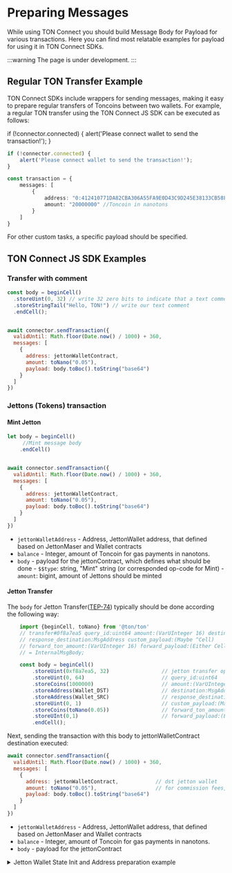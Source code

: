 # Preparing Messages

While using TON Connect you should build Message Body for Payload for various transactions. Here you can find most relatable examples for payload for using it in TON Connect SDKs.

:::warning
The page is under development.
:::


## Regular TON Transfer Example
TON Connect SDKs include wrappers for sending messages, making it easy to prepare regular transfers of Toncoins between two wallets. For example, a regular TON transfer using the TON Connect JS SDK can be executed as follows:

if (!connector.connected) {
    alert('Please connect wallet to send the transaction!');
}

```ts
if (!connector.connected) {
    alert('Please connect wallet to send the transaction!');
}

const transaction = {
    messages: [
        {
            address: "0:412410771DA82CBA306A55FA9E0D43C9D245E38133CB58F1457DFB8D5CD8892F", // destination address
            amount: "20000000" //Toncoin in nanotons
        }
    ]
}
```

For other custom tasks, a specific payload should be specified.


## TON Connect JS SDK Examples

### Transfer with comment

```js
const body = beginCell()
  .storeUint(0, 32) // write 32 zero bits to indicate that a text comment will follow
  .storeStringTail("Hello, TON!") // write our text comment
  .endCell();


await connector.sendTransaction({
  validUntil: Math.floor(Date.now() / 1000) + 360,
  messages: [
    {
      address: jettonWalletContract,
      amount: toNano("0.05"),
      payload: body.toBoc().toString("base64")
    }
  ]
})
```

### Jettons (Tokens) transaction

#### Mint Jetton

```js
let body = beginCell()
     //Mint message body
    .endCell()


await connector.sendTransaction({
  validUntil: Math.floor(Date.now() / 1000) + 360,
  messages: [
    {
      address: jettonWalletContract,
      amount: toNano("0.05"),
      payload: body.toBoc().toString("base64")
    }
  ]
})
```

- `jettonWalletAddress` - Address, JettonWallet address, that defined based on JettonMaser and Wallet contracts
- `balance` - Integer, amount of Toncoin for gas payments in nanotons.
- `body` - payload for the jettonContract, which defines what should be done
        -  `$$type`: string, "Mint" string (or corresponded op-code for Mint)
        -  `amount`: bigint, amount of Jettons should be minted


#### Jetton Transfer

The `body` for Jetton Transfer([TEP-74](https://github.com/ton-blockchain/TEPs/blob/master/text/0074-jettons-standard.md#1-transfer)) typically should be done according the following way:

```js
    import {beginCell, toNano} from '@ton/ton'
    // transfer#0f8a7ea5 query_id:uint64 amount:(VarUInteger 16) destination:MsgAddress
    // response_destination:MsgAddress custom_payload:(Maybe ^Cell)
    // forward_ton_amount:(VarUInteger 16) forward_payload:(Either Cell ^Cell)
    // = InternalMsgBody;

    const body = beginCell()
        .storeUint(0xf8a7ea5, 32)                 // jetton transfer op code
        .storeUint(0, 64)                         // query_id:uint64
        .storeCoins(1000000)                      // amount:(VarUInteger 16) -  Jetton amount for transfer (6 - jUSDT, 9 - default)
        .storeAddress(Wallet_DST)                 // destination:MsgAddress
        .storeAddress(Wallet_SRC)                 // response_destination:MsgAddress
        .storeUint(0, 1)                          // custom_payload:(Maybe ^Cell)
        .storeCoins(toNano(0.05))                 // forward_ton_amount:(VarUInteger 16)
        .storeUInt(0,1)                           // forward_payload:(Either Cell ^Cell)
        .endCell();
```

Next, sending the transaction with this body to jettonWalletContract destination executed:

```js
await connector.sendTransaction({
  validUntil: Math.floor(Date.now() / 1000) + 360,
  messages: [
    {
      address: jettonWalletContract,            // dst jetton wallet
      amount: toNano("0.05"),                   // for commission fees, excess will be returned
      payload: body.toBoc().toString("base64")
    }
  ]
})
```

- `jettonWalletAddress` - Address, JettonWallet address, that defined based on JettonMaser and Wallet contracts
- `balance` - Integer, amount of Toncoin for gas payments in nanotons.
- `body` - payload for the jettonContract


<details>
    <summary>Jetton Wallet State Init and Address preparation example</summary>
```js
import { Address, TonClient, beginCell, StateInit, storeStateInit } from '@ton/ton'

async function main() {
    const client = new TonClient({
        endpoint: 'https://toncenter.com/api/v2/jsonRPC',
        apiKey: 'put your api key'
    })

    const jettonWalletAddress = Address.parse('Sender_Jetton_Wallet');
    let jettonWalletDataResult = await client.runMethod(jettonWalletAddress, 'get_wallet_data');
    jettonWalletDataResult.stack.readNumber();
    const ownerAddress = jettonWalletDataResult.stack.readAddress();
    const jettonMasterAddress = jettonWalletDataResult.stack.readAddress();
    const jettonCode = jettonWalletDataResult.stack.readCell();
    const jettonData = beginCell()
        .storeCoins(0)
        .storeAddress(ownerAddress)
        .storeAddress(jettonMasterAddress)
        .storeRef(jettonCode)
        .endCell();

    const stateInit: StateInit = {
        code: jettonCode,
        data: jettonData
    }

    const stateInitCell = beginCell()
        .store(storeStateInit(stateInit))
        .endCell();

    console.log(new Address(0, stateInitCell.hash()));
}
```
</details>

#### Jetton Burn

The `body` for Jetton Burn([TEP-74](https://github.com/ton-blockchain/TEPs/blob/master/text/0074-jettons-standard.md#2-burn)) typically should be done according the following way:


```js
    import {beginCell, toNano} from '@ton/ton'
// burn#595f07bc query_id:uint64 amount:(VarUInteger 16)
//               response_destination:MsgAddress custom_payload:(Maybe ^Cell)
//               = InternalMsgBody;

    const body = beginCell()
        .storeUint(0x595f07bc, 32)                // jetton burn op code
        .storeUint(0, 64)                         // query_id:uint64
        .storeCoins(1000000)                      // amount:(VarUInteger 16) -  Jetton amount in decimal
        .storeAddress(Wallet_SRC)                 // response_destination:MsgAddress - owner's wallet
        .storeUint(0, 1)                          // custom_payload:(Maybe ^Cell) - w/o payload typically
        .endCell();
```


```js
await connector.sendTransaction({
  validUntil: Math.floor(Date.now() / 1000) + 360,
  messages: [
    {
      address: jettonWalletContract,
      amount: toNano("0.05"),
      payload: body.toBoc().toString("base64")
    }
  ]
})
```

- `jettonWalletAddress` - Address, jettonWalletContract - which desire to burn his jettons
- `amount` - Integer, amount of Toncoin for gas payments in nanotons.
- `body` - payload for the jetton wallet with the `burn#595f07bc` op code

### NFTs

#### Transfer NFT

Transfer the `NFTitem` to a new owner `NEW_OWNER_WALLET`.

```js
await connector.sendTransaction({
  validUntil: Math.floor(Date.now() / 1000) + 360,
  messages: [
    {
      address: NFTitem,
      amount: toNano("0.05"),
      payload: body.toBoc().toString("base64")
    }
  ]
})
```

- `NFTitem` - Address - The address of NFT item smart contract which we want transfer to a new owner `NEW_OWNER_WALLET`.
- `balance` - Integer, amount of Toncoin for gas payments in nanotons.
- `body` - payload for the NFT contract

`body` typically should be done according the following way:

```js
    import { Address, beginCell, Cell, toNano} from '@ton/ton'

//  transfer#5fcc3d14 query_id:uint64 new_owner:MsgAddress response_destination:MsgAddress custom_payload:(Maybe ^Cell)
//   forward_amount:(VarUInteger 16) forward_payload:(Either Cell ^Cell) = InternalMsgBody;

    const body = beginCell()
        .storeUint(0x5fcc3d14, 32)               // NFT transfer op code 0x5fcc3d14
        .storeUint(0, 64)                        // query_id:uint64
        .storeAddress(NEW_OWNER_WALLET)          // new_owner:MsgAddress
        .storeAddress(Wallet_DST)                // response_destination:MsgAddress
        .storeUint(0, 1)                         // custom_payload:(Maybe ^Cell)
        .storeCoins(toNano('0.000000001'))       // forward_amount:(VarUInteger 16)
        .storeUint(0,1)                          // forward_payload:(Either Cell ^Cell)
        .endCell();
```

`WALLET_DST` - Address - The address of the initial NFT owner for the receiving excess


#### Sale NFT Example

Here example of preparing message and transaction for sale on GetGems markteplace, according to contract [nft-fixprice-sale-v3r2.fc](https://github.com/getgems-io/nft-contracts/blob/main/packages/contracts/sources/nft-fixprice-sale-v3r2.fc)

#### Buy NFT Example


## TON Connect React UI (WIP)

[//]: # (#### Jettons)

[//]: # ()
[//]: # (Suppose, we specified simple hook built with ton-connect/react-ui useJettonContract.ts, which defines mint request from our application:)

[//]: # ()
[//]: # (<details>)

[//]: # (    <summary>Open entire script</summary>)

[//]: # ()
[//]: # (    ```ts)

[//]: # (    import { useEffect, useState } from "react";)

[//]: # (    import { Address, fromNano, OpenedContract, toNano } from "ton-core";)

[//]: # (    import {Mint, SampleJetton} from "../../build/SampleJetton/tact_SampleJetton";)

[//]: # (    import {JettonDefaultWallet} from "../../build/SampleJetton/tact_JettonDefaultWallet";)

[//]: # (    import { useAsyncInitialize } from "./useAsyncInitialize";)

[//]: # (    import { useTonClient } from "./useTonClient";)

[//]: # (    import { useTonConnect } from "./useTonConnect";)

[//]: # ()
[//]: # (    const sleep = &#40;time: number&#41; => new Promise&#40;&#40;resolve&#41; => setTimeout&#40;resolve, time&#41;&#41;)

[//]: # ()
[//]: # (    export function useJettonContract&#40;&#41; {)

[//]: # (    const {client} = useTonClient&#40;&#41;)

[//]: # (    const {wallet, sender} = useTonConnect&#40;&#41;)

[//]: # (    const [balance, setBalance] = useState<string | null>&#40;&#41;)

[//]: # ()
[//]: # (    const jettonContract = useAsyncInitialize&#40;async&#40;&#41;=>{)

[//]: # (    if&#40;!client || !wallet&#41; return;)

[//]: # ()
[//]: # (    const contract = SampleJetton.fromAddress&#40;Address.parse&#40;"EQB8StgTQXidy32a8xfu7j4HMoWYV0b0cFM8nXsP2cza_b7Y"&#41;&#41;)

[//]: # ()
[//]: # (    return client.open&#40;contract&#41; as OpenedContract<SampleJetton>)

[//]: # (}, [client, wallet]&#41;)

[//]: # ()
[//]: # (    const jettonWalletContract = useAsyncInitialize&#40;async&#40;&#41;=>{)

[//]: # (    if&#40;!jettonContract || !client&#41; return;)

[//]: # ()
[//]: # (    const jettonWalletAddress = await jettonContract.getGetWalletAddress&#40;)

[//]: # (    Address.parse&#40;Address.parse&#40;wallet!&#41;.toString&#40;&#41;&#41;)

[//]: # (    &#41;)

[//]: # ()
[//]: # (    return client.open&#40;JettonDefaultWallet.fromAddress&#40;jettonWalletAddress&#41;&#41;)

[//]: # (}, [jettonContract, client]&#41;)

[//]: # ()
[//]: # (    useEffect&#40;&#40;&#41;=>{)

[//]: # (    async function getBalance&#40;&#41; {)

[//]: # (    if&#40;!jettonWalletContract&#41; return)

[//]: # (    setBalance&#40;null&#41;)

[//]: # (    const balance = &#40;await jettonWalletContract.getGetWalletData&#40;&#41;&#41;.balance)

[//]: # (    setBalance&#40;fromNano&#40;balance&#41;&#41;)

[//]: # (    await sleep&#40;5000&#41;)

[//]: # (    getBalance&#40;&#41;)

[//]: # (})

[//]: # ()
[//]: # (    getBalance&#40;&#41;)

[//]: # ()
[//]: # (}, [jettonWalletContract]&#41;)

[//]: # ()
[//]: # (    return {)

[//]: # (    jettonWalletAddress: jettonWalletContract?.address.toString&#40;&#41;,)

[//]: # (    balance: balance,)

[//]: # (    mint: &#40;&#41; => {)

[//]: # (    const message: Mint = {)

[//]: # (    $$type: "Mint",)

[//]: # (    amount: 150n)

[//]: # (})

[//]: # ()
[//]: # (    jettonContract?.send&#40;sender, {)

[//]: # (    value: toNano&#40;"0.05"&#41;)

[//]: # (}, message&#41;)

[//]: # (})

[//]: # (})

[//]: # (})

[//]: # (    ```)

[//]: # ()
[//]: # (</details>)

[//]: # ()
[//]: # (```ts)

[//]: # (/// previous part)

[//]: # ( return {)

[//]: # (        jettonWalletAddress: jettonWalletContract?.address.toString&#40;&#41;,)

[//]: # (        balance: balance,)

[//]: # (        mint: &#40;&#41; => {)

[//]: # (            const message: Mint = {)

[//]: # (                $$type: "Mint",)

[//]: # (                amount: 150n)

[//]: # (            })

[//]: # ()
[//]: # (            jettonContract?.send&#40;sender, {)

[//]: # (                value: toNano&#40;"0.05"&#41;)

[//]: # (            }, message&#41;)

[//]: # (        })

[//]: # (    })

[//]: # (```)

[//]: # ()
[//]: # (Here our payload defined by sending `send&#40;&#41;` message with following specs:)

[//]: # ()
[//]: # (- `jettonWalletAddress` - Address, JettonWallet address, that defined based on JettonMaser and Wallet contracts)

[//]: # (- `balance` - Integer, amount of Toncoin for gas payments in nanotons.)

[//]: # (- `mint` - function, which invokes internal transfer from jettonContract&#40;jetton master&#41; to sender's Jetton Wallet)

[//]: # (- `sender` - wallet address, which requested mint and which will receive jettons on his Jetton Wallet)

[//]: # (- `value` - amount of Toncoins carried for gas payments between Jetton Master and new Jetton Wallet)

[//]: # (- `message` - payload for the jettonContract, which defines what should be done)

[//]: # (-  `$$type`: string, "Mint" string &#40;or corresponded op-code for Mint&#41;)

[//]: # (    -  `amount`: bigint, amount of Jettons should be minted)

[//]: # ()
[//]: # ()
[//]: # ()
[//]: # (```ts "title" = "destination address")

[//]: # ()
[//]: # ()
[//]: # (```)



## TON Connect Python SDK

### Jettons

#### Jetton Transfer

#### Jetton Mint

#### Jetton Burn

### NFTs

#### NFT Transfer

#### NFT Sale (getgems)

#### NFT Buy (getgems)

